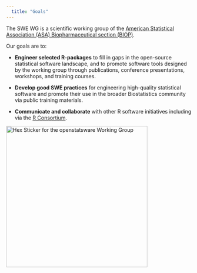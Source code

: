 ```yaml
---
  title: "Goals"
---
```


The SWE WG is a scientific working group of the [American Statistical Association (ASA) Biopharmaceutical section (BIOP)](https://community.amstat.org/biop/home).

Our goals are to:

* **Engineer selected R-packages** to fill in gaps in the open-source statistical software landscape, and to promote software tools designed by the working group through publications, conference presentations, workshops, and training courses.

* **Develop good SWE practices** for engineering high-quality statistical software and promote their use in the broader Biostatistics community via public training materials.

* **Communicate and collaborate** with other R software initiatives including via the [R Consortium](https://www.r-consortium.org/).

```{=html}
<div class="px-3 py-5 my-1 text-center">
  <img class="sticker" src="sticker/openstatsware-hex.svg" alt="Hex Sticker for the openstatsware Working Group" width="384"/>
</div>
```
